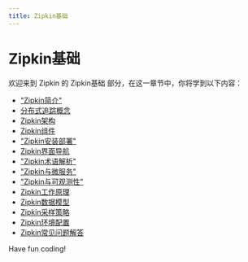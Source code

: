 ```yaml
---
title: Zipkin基础
---
```


# Zipkin基础

欢迎来到 Zipkin 的 Zipkin基础 部分，在这一章节中，你将学到以下内容：

- ["Zipkin简介"](./0-introduction-to-zipkin.mdx)
- [分布式追踪概念](./1-distributed-tracing-concepts.mdx)
- [Zipkin架构](./2-zipkin-architecture.mdx)
- [Zipkin组件](./3-zipkin-components.mdx)
- ["Zipkin安装部署"](./4-zipkin-installation-and-deployment.mdx)
- [Zipkin界面导航](./5-zipkin-interface-navigation.mdx)
- ["Zipkin术语解析"](./6-zipkin-terminology-analysis.mdx)
- ["Zipkin与微服务"](./7-zipkin-and-microservices.mdx)
- ["Zipkin与可观测性"](./8-zipkin-and-observability.mdx)
- [Zipkin工作原理](./9-how-zipkin-works.mdx)
- [Zipkin数据模型](./10-zipkin-data-model.mdx)
- [Zipkin采样策略](./11-zipkin-sampling-strategy.mdx)
- [Zipkin环境配置](./12-zipkin-environment-configuration.mdx)
- [Zipkin常见问题解答](./13-zipkin-faq.mdx)

Have fun coding!